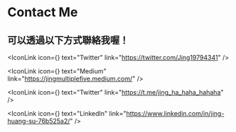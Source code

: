 
# Contact Me

## 可以透過以下方式聯絡我喔！

<div style={{ display: 'flex', marginTop:10 }}>

<IconLink
  icon={<FaTwitter />}
  text="Twitter"
  link="https://twitter.com/Jing19794341"
/>

<IconLink
  icon={<FaMedium />}
  text="Medium"
  link="https://jingmultiplefive.medium.com/"
/>

<IconLink
  icon={<FaTelegram />}
  text="Twitter"
  link="https://t.me/jing_ha_haha_hahaha"
/>

<IconLink
  icon={<FaLinkedinIn />}
  text="LinkedIn"
  link="https://www.linkedin.com/in/jing-huang-su-76b525a2/"
/>

</div>
